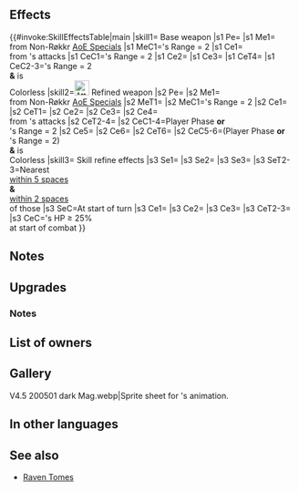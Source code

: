 {{Weapon Infobox
|tagid=SID_魔王の血書
|weaponType=Green Tome
|might=14
|range=2
|effect=Grants Atk+3. If foe uses bow, dagger, magic, or staff, reduces damage from area-of-effect Specials by 80% (excluding Røkkr area-of-effect Specials) and reduces damage from foe's attacks by 50%, and if foe is also colorless, grants weapon-triangle advantage to unit and inflicts weapon-triangle disadvantage on foe.
|cost=400
|exclusive=1
|userVersion1=Closed
|userVersion2=Open
|userVersion3=Gleam Closed
|userVersion4=Gleam Open
|statModifiers=0,17,0,0,0
|required=Rexcalibur
|refinePaths=default
|refineSP=400
|refineMedals=500
|refineDews=200
|upgradedEffect=Grants Atk+3. If foe's Range = 2, reduces damage from area-of-effect Specials (excluding Røkkr area-of-effect Specials) by 80%. If unit initiates combat or foe's Range = 2, grants Atk+5 to unit, inflicts Atk-5 on foe, deals damage = 20% of unit's Res (excluding area-of-effect Specials), and reduces damage from foe's attacks by 50% (excluding area-of-effect Specials). If unit initiates combat or foe's Range = 2 and if foe is colorless, grants weapon-triangle advantage to unit and inflicts weapon-triangle disadvantage on foe.
|refineStatsSkill1=0,0,0,0,0
|effectSkill1=At start of turn, grants【Cancel Affinity】to unit. At start of turn, inflicts Atk/Res-7 and 【Triangle Adept】on closest foes within 5 spaces of unit and any foe within 2 spaces of those foes through their next actions.<br><br>At start of combat, if unit's HP ≥ 25%, grants Atk+5 to unit, inflicts Atk-5 on foe, unit makes a guaranteed follow-up attack, and inflicts Special cooldown charge -1 on foe per attack during combat (only highest value applied; does not stack).<br><br>【Cancel Affinity】<br>If unit has weapon-triangle disadvantage, reverses weapon-triangle advantage granted by foe's skills for 1 turn.<br><br>【Triangle Adept】<br>If unit has weapon-triangle advantage, boosts Atk by 20% through its next action, and if unit has weapon-triangle disadvantage, reduces Atk by 20% through its next action.
|properties=random_owner
}}
==Effects==
{{#invoke:SkillEffectsTable|main
|skill1={{SCi|weapon}} Base weapon
|s1 Pe={{Eft|Stat Boosts|Atk|3}}
|s1 Me1={{Eft|Damage Reduction|80%}}<br>from Non-Røkkr [[AoE Specials]]
|s1 MeC1={{Tgt|Foe}}'s Range = 2
|s1 Ce1={{Eft|Damage Reduction|50%}}<br>from {{Tgt|Foe}}'s attacks
|s1 CeC1={{Tgt|Foe}}'s Range = 2
|s1 Ce2={{Eft|New WTA}}
|s1 Ce3={{Eft|New WTD}}
|s1 CeT4={{Tgt|Foe}}
|s1 CeC2-3={{Tgt|Foe}}'s Range = 2<br>'''&''' {{Tgt|Foe}} is<br>{{Wti|group=1|Colorless}} Colorless
|skill2=[[File:Attack Plus W.png|x26px|class=inline-icon]] Refined weapon
|s2 Pe={{Eft|Stat Boosts|Atk|3}}
|s2 Me1={{Eft|Damage Reduction|80%}}<br>from Non-Røkkr [[AoE Specials]]
|s2 MeT1={{Tgt|Unit}}
|s2 MeC1={{Tgt|Foe}}'s Range = 2
|s2 Ce1={{Eft|Temporary debuffs|Atk|5}}
|s2 CeT1={{Tgt|Foe}}
|s2 Ce2={{Eft|Temporary buffs|Atk|5}}
|s2 Ce3={{Eft|Damage Boost|20% of {{Tgt|Unit}}'s Res}}
|s2 Ce4={{Eft|Damage Reduction|50%}}<br>from {{Tgt|Foe}}'s attacks
|s2 CeT2-4={{Tgt|Unit}}
|s2 CeC1-4=Player Phase '''or'''<br>{{Tgt|Foe}}'s Range = 2
|s2 Ce5={{Eft|New WTA}}
|s2 Ce6={{Eft|New WTD}}
|s2 CeT6={{Tgt|Foe}}
|s2 CeC5-6=(Player Phase '''or'''<br>{{Tgt|Foe}}'s Range = 2)<br>'''&''' {{Tgt|Foe}} is<br>{{Wti|group=1|Colorless}} Colorless
|skill3={{Si|Blood Tome|refine=Skill1}} Skill refine effects
|s3 Se1={{SEt|Cancel Affinity}}
|s3 Se2={{Eft|Penalties|Atk/Res|7}}
|s3 Se3={{SEt|Triangle Adept}}
|s3 SeT2-3=Nearest {{Tgt|Foes}}<br>[[within 5 spaces]]<br>'''&''' {{Tgt|Foes}}<br>[[within 2 spaces]]<br>of those {{Tgt|Foes}}
|s3 SeC=At start of turn
|s3 Ce1={{Eft|Temporary buffs|Atk|5}}
|s3 Ce2={{Eft|Temporary debuffs|Atk|5}}
|s3 Ce3={{Eft|Guard}}
|s3 CeT2-3={{Tgt|Foe}}
|s3 CeC={{Tgt|Unit}}'s HP ≥ 25%<br>at start of combat
}}

==Notes==
{{DamagePercentageReduction}}
{{AoEDamageReduction}}

==Upgrades==
{{Weapon Upgrade List}}
===Notes===
{{IfUnitInitiates}}
{{Temporary buffs|name=Refined Blood Tome}}
{{Temporary debuffs|name=Refined Blood Tome}}
{{DamageBoost|name=Refined Blood Tome}}
{{Cancel Affinity|name={{St|Blood Tome|refine=Skill1}}}}
{{Penalties|name={{St|Blood Tome|refine=Skill1}}}}
{{Triangle Adept|name={{St|Blood Tome|refine=Skill1}}}}
{{CooldownChargeMinus|name={{St|Blood Tome|refine=Skill1}}}}
==List of owners==
{{Skill Hero List}}
==Gallery==
<gallery>
V4.5 200501 dark Mag.webp|Sprite sheet for {{PAGENAME}}'s animation.
</gallery>
==In other languages==
{{OtherLanguages
|japanese=魔王の血書
|japaneseNotes=''[[Fomortiis: Demon King|Demon King]]'s Blood''
|german=Blutbuch
|spanishEU=Grimorio atroz
|spanishLA=Grimorio atroz
|french=Tome sanglant
|italian=Tomo sanguigno
|chineseTW=魔王血書
|portuguese=Tomo de sangue
}}
==See also==
{{See also skills|cond=(Description LIKE '%foe uses%educes damage from%' AND Description NOT LIKE '%sword%lance%axe%' OR Description LIKE '%reduces damage from%area-of-effect Specials%by 80%' OR Description LIKE '%grants weapon-triangle advantage%' OR Description LIKE '%【Cancel Affinity】%') AND Exclusive='1'}}
* [[Raven Tomes]]
{{Weapons Navbox}}